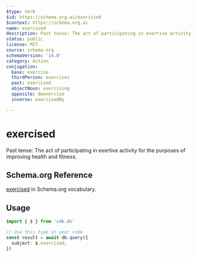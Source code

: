 ```yaml
---
$type: Verb
$id: https://schema.org.ai/exercised
$context: https://schema.org.ai
name: exercised
description: Past tense: The act of participating in exertive activity for the purposes of improving health and fitness.
status: public
license: MIT
source: schema.org
schemaVersion: '14.0'
category: Action
conjugation:
  base: exercise
  thirdPerson: exercises
  past: exercised
  objectNoun: exercising
  opposite: deexercise
  inverse: exercisedBy

---
```


# exercised

Past tense: The act of participating in exertive activity for the purposes of improving health and fitness.

## Schema.org Reference

[exercised](https://schema.org/ExerciseAction) in Schema.org vocabulary.

## Usage

```typescript
import { $ } from 'sdk.do'

// Use this type in your code
const result = await db.query({
  subject: $.exercised,
})
```
